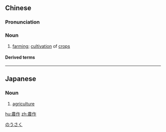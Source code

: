 {{also|农作}}
==Chinese==
{{zh-forms|s=农作}}

===Pronunciation===
{{zh-pron
|m=nóngzuò
|c=nung4 zok3
|mn=lông-chok
|cat=n
}}

===Noun===
{{zh-noun}}

# [[farming]]; [[cultivation]] of [[crops]]

====Derived terms====
{{zh-der|農作物}}

----

==Japanese==
{{ja-kanjitab|のう|さく|yomi=on}}

===Noun===
{{ja-noun|のうさく}}

# [[agriculture]]

[[Category:ja:Agriculture|のうさく]]

[[hu:農作]]
[[zh:農作]]